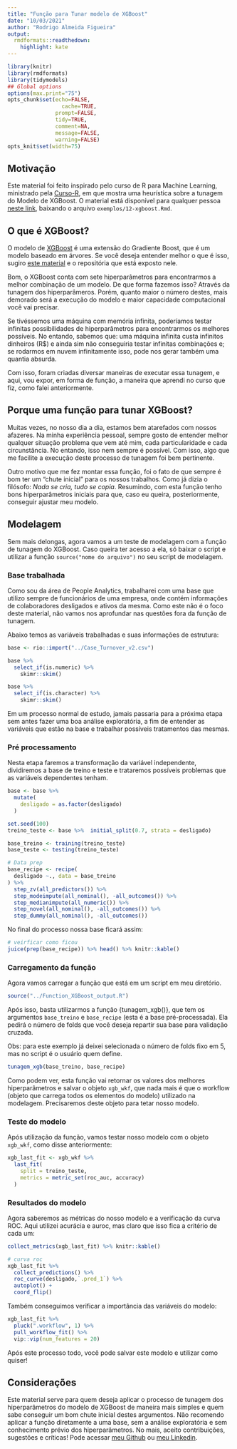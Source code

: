 ```yaml
---
title: "Função para Tunar modelo de XGBoost"
date: "10/03/2021"
author: "Rodrigo Almeida Figueira"
output:
  rmdformats::readthedown:
    highlight: kate
---
```



```r
library(knitr)
library(rmdformats)
library(tidymodels)
## Global options
options(max.print="75")
opts_chunk$set(echo=FALSE,
	             cache=TRUE,
               prompt=FALSE,
               tidy=TRUE,
               comment=NA,
               message=FALSE,
               warning=FALSE)
opts_knit$set(width=75)
```

## Motivação

Este material foi feito inspirado pelo curso de R para Machine Learning, ministrado pela [Curso-R](https://curso-r.com/), em que mostra uma heurística sobre a tunagem do Modelo de XGBoost. O material está disponível para qualquer pessoa [neste link](https://curso-r.github.io/202006-intro-ml/), baixando o arquivo `exemplos/12-xgboost.Rmd`.

## O que é XGBoost?

O modelo de [XGBoost](https://curso-r.github.io/main-intro-ml/slides/03-modelos-de-arvores.html#31) é uma extensão do Gradiente Boost, que é um modelo baseado em árvores. Se você deseja entender melhor o que é isso, sugiro [este material](https://brunaw.com/slides/satrday-sp/tidyverse-para-AM.html#1) e o repositória que está exposto nele. 

Bom, o XGBoost conta com sete hiperparâmetros para encontrarmos a melhor combinação de um modelo. De que forma fazemos isso? Através da tunagem dos hiperparâmeros. Porém, quanto maior o número destes, mais demorado será a execução do modelo e maior capacidade computacional você vai precisar. 

Se tivéssemos uma máquina com memória infinita, poderíamos testar infinitas possibilidades de hiperparâmetros para encontrarmos os melhores possíveis. No entando, sabemos que: uma máquina infinita custa infinitos dinheiros (R$) e ainda sim não conseguiria testar infinitas combinações e; se rodarmos em nuvem infinitamente isso, pode nos gerar também uma quantia absurda.

Com isso, foram criadas diversar maneiras de executar essa tunagem, e aqui, vou expor, em forma de função, a maneira que aprendi no curso que fiz, como falei anteriormente.

## Porque uma função para tunar XGBoost?

Muitas vezes, no nosso dia a dia, estamos bem atarefados com nossos afazeres. Na minha experiência pessoal, sempre gosto de entender melhor qualquer situação problema que vem até mim, cada particularidade e cada circunstância. No entando, isso nem sempre é possível. Com isso, algo que me facilite a execução deste processo de tunagem foi bem pertinente.

Outro motivo que me fez montar essa função, foi o fato de que sempre é bom ter um "chute inicial" para os nossos trabalhos. Como já dizia o filósofo: *Nada se cria, tudo se copia*. Resumindo, com esta função tenho bons hiperparâmetros iniciais para que, caso eu queira, posteriormente, conseguir ajustar meu modelo.

## Modelagem
Sem mais delongas, agora vamos a um teste de modelagem com a função de tunagem do XGBoost. Caso queira ter acesso a ela, só baixar o script e utilizar a função `source("nome do arquivo")` no seu script de modelagem.


### Base trabalhada

Como sou da área de People Analytics, trabalharei com uma base que utilizo sempre de funcionários de uma empresa, onde contém informações de colaboradores desligados e ativos da mesma. Como este não é o foco deste material, não vamos nos aprofundar nas questões fora da função de tunagem.

Abaixo temos as variáveis trabalhadas e suas informações de estrutura:

```r
base <- rio::import("../Case_Turnover_v2.csv")

base %>% 
  select_if(is.numeric) %>% 
    skimr::skim()

base %>% 
  select_if(is.character) %>% 
    skimr::skim()
```

Em um processo normal de estudo, jamais passaria para a próxima etapa sem antes fazer uma boa análise exploratória, a fim de entender as variáveis que estão na base e trabalhar possíveis tratamentos das mesmas.


### Pré processamento

Nesta etapa faremos a transformação da variável independente, dividiremos a base de treino e teste e trataremos possíveis problemas que as variáveis dependentes tenham. 

```r
base <- base %>% 
  mutate(
    desligado = as.factor(desligado)
  )

set.seed(100)
treino_teste <- base %>%  initial_split(0.7, strata = desligado)

base_treino <- training(treino_teste)
base_teste <- testing(treino_teste)

# Data prep
base_recipe <- recipe(
  desligado ~., data = base_treino
) %>% 
  step_zv(all_predictors()) %>%
  step_modeimpute(all_nominal(), -all_outcomes()) %>%
  step_medianimpute(all_numeric()) %>%
  step_novel(all_nominal(), -all_outcomes()) %>%
  step_dummy(all_nominal(), -all_outcomes())
```

No final do processo nossa base ficará assim:

```r
# veirficar como ficou
juice(prep(base_recipe)) %>% head() %>% knitr::kable()

```

### Carregamento da função

Agora vamos carregar a função que está em um script em meu diretório.

```r
source("../Function_XGBoost_output.R")
```

Após isso, basta utilizarmos a função {tunagem_xgb()}, que tem os argumentos `base_treino` e `base_recipe` (esta é a base pré-processada). Ela pedirá o número de folds que você deseja repartir sua base para validação cruzada.

Obs: para este exemplo já deixei selecionada o número de folds fixo em 5, mas no script é o usuário quem define.


```r
tunagem_xgb(base_treino, base_recipe)
```

Como podem ver, esta função vai retornar os valores dos melhores hiperparâmetros e salvar o objeto `xgb_wkf`, que nada mais é que o workflow (objeto que carrega todos os elementos do modelo) utilizado na modelagem. Precisaremos deste objeto para tetar nosso modelo.

### Teste do modelo

Após utilização da função, vamos testar nosso modelo com o objeto `xgb_wkf`, como disse anteriormente:

```r
xgb_last_fit <- xgb_wkf %>% 
  last_fit(
    split = treino_teste,
    metrics = metric_set(roc_auc, accuracy)
  )
```

### Resultados do modelo

Agora saberemos as métricas do nosso modelo e a verificação da curva ROC. Aqui utilizei acurácia e auroc, mas claro que isso fica a critério de cada um:


```r
collect_metrics(xgb_last_fit) %>% knitr::kable()

# curva roc
xgb_last_fit %>% 
  collect_predictions() %>% 
  roc_curve(desligado,`.pred_1`) %>% 
  autoplot() +
  coord_flip()
```

Também conseguimos verificar a importância das variáveis do modelo:

```r
xgb_last_fit %>% 
  pluck(".workflow", 1) %>%   
  pull_workflow_fit() %>% 
  vip::vip(num_features = 20)
```

Após este processo todo, você pode salvar este modelo e utilizar como quiser!

## Considerações

Este material serve para quem deseja aplicar o processo de tunagem dos hiperparâmetros do modelo de XGBoost de maneira mais simples e quem sabe conseguir um bom chute inicial destes argumentos. Não recomendo aplicar a função diretamente a uma base, sem a análise exploratória e sem conhecimento prévio dos hiperparâmetros. No mais, aceito contribuições, sugestões e críticas! Pode acessar [meu Github](https://github.com/rodrigoest93) ou [meu Linkedin](https://www.linkedin.com/in/rodrigoalmeidafigueira/).



